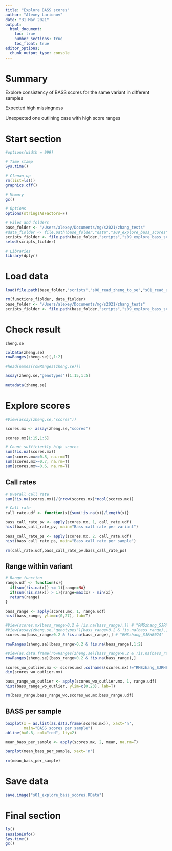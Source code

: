 ```yaml
---
title: "Explore BASS scores"
author: "Alexey Larionov"
date: "31 Mar 2021"
output:
  html_document:
    toc: true
    number_sections: true
    toc_float: true
editor_options:
  chunk_output_type: console
---
```


# Summary

Explore consistency of BASS scores for the same variant in different samples  

Expected high missingness  

Unexpected one outlining case with high score ranges  

# Start section

<style>
pre {
  overflow-x: auto;
}
pre code {
  word-wrap: normal;
  white-space: pre;
}
</style>

```r
#options(width = 999)
```

```r

# Time stamp
Sys.time()

# Clenan-up
rm(list=ls())
graphics.off()

# Memory
gc()

# Options
options(stringsAsFactors=F)

# Files and folders
base_folder <- "/Users/alexey/Documents/mg/s2021/zhang_tests"
#data_fiolder <- file.path(base_folder,"data","s09_explore_bass_scores")
scripts_fiolder <- file.path(base_folder,"scripts","s09_explore_bass_scores")
setwd(scripts_fiolder)

# Libraries
library(dplyr)

```

# Load data

```r

load(file.path(base_folder,"scripts","s08_read_zheng_to_se","s01_read_zheng_to_se.RData"))

rm(functions_fiolder, data_fiolder)
base_folder <- "/Users/alexey/Documents/mg/s2021/zhang_tests"
scripts_fiolder <- file.path(base_folder,"scripts","s09_explore_bass_scores")

```

# Check result

```r

zheng.se

colData(zheng.se)
rowRanges(zheng.se)[,1:2]

#head(names(rowRanges(zheng.se)))

assay(zheng.se,"genotypes")[1:15,1:5]

metadata(zheng.se)

```

# Explore scores

```r

#View(assay(zheng.se,"scores"))

scores.mx <- assay(zheng.se,"scores")

scores.mx[1:15,1:5]

# Count sufficiently high scores
sum(!is.na(scores.mx))
sum(scores.mx>=0.8, na.rm=T)
sum(scores.mx>=0.7, na.rm=T)
sum(scores.mx>=0.6, na.rm=T)

```

## Call rates

```r

# Overall call rate
sum(!is.na(scores.mx))/(nrow(scores.mx)*ncol(scores.mx))

# Call rate
call_rate.udf <- function(x){sum(!is.na(x))/length(x)}

bass_call_rate_pv <- apply(scores.mx, 1, call_rate.udf)
hist(bass_call_rate_pv, main="Bass call rate per variant")

bass_call_rate_ps <- apply(scores.mx, 2, call_rate.udf)
hist(bass_call_rate_ps, main="Bass call rate per sample")

rm(call_rate.udf,bass_call_rate_pv,bass_call_rate_ps)

```

## Range within variant

```r

# Range function
range.udf <- function(x){
  if(sum(!is.na(x)) <= 1){range=NA}
  if(sum(!is.na(x)) > 1){range=max(x) - min(x)}
  return(range)
}

bass_range <- apply(scores.mx, 1, range.udf)
hist(bass_range, ylim=c(0,27), lab=T)

#View(scores.mx[bass_range>0.2 & !is.na(bass_range),]) # "RMSzhang_SJRHB024"
#View(assay(zheng.se,"genotypes")[bass_range>0.2 & !is.na(bass_range),]) # "RMSzhang_SJRHB024"
scores.mx[bass_range>0.2 & !is.na(bass_range),] # "RMSzhang_SJRHB024"

rowRanges(zheng.se)[bass_range>0.2 & !is.na(bass_range),1:2]

#View(as.data.frame(rowRanges(zheng.se)[bass_range>0.2 & !is.na(bass_range),]))
rowRanges(zheng.se)[bass_range>0.2 & !is.na(bass_range),]

scores_wo_outlier.mx <- scores.mx[,colnames(scores.mx)!="RMSzhang_SJRHB024"]
dim(scores_wo_outlier.mx)

bass_range_wo_outlier <- apply(scores_wo_outlier.mx, 1, range.udf)
hist(bass_range_wo_outlier, ylim=c(0,23), lab=T)

rm(bass_range,bass_range_wo,scores_wo.mx,bass_range.udf)

```

## BASS per sample 

```r

boxplot(x = as.list(as.data.frame(scores.mx)), xaxt='n', 
        main="BASS scores per sample")
abline(h=0.8, col="red", lty=2)

mean_bass_per_sample <- apply(scores.mx, 2, mean, na.rm=T)

barplot(mean_bass_per_sample, xaxt='n')

rm(mean_bass_per_sample)

```

# Save data

```r

save.image("s01_explore_bass_scores.RData")

```

# Final section

```r

ls()
sessionInfo()
Sys.time()
gc()

```
